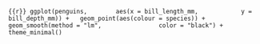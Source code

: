 ```{{r}}
ggplot(penguins,
       aes(x = bill_length_mm,
           y = bill_depth_mm)) +
  geom_point(aes(colour = species)) +
  geom_smooth(method = "lm", 
              color = "black") +
  theme_minimal()
```
